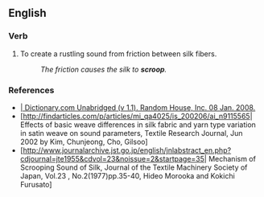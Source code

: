 ==English==

===Verb===
{{en-verb}}

# To create a rustling sound from friction between silk fibers.
#:''The friction causes the silk to '''scroop'''.''


===References===         
* [http://dictionary.reference.com/browse/scroop | Dictionary.com Unabridged (v 1.1). Random House, Inc. 08 Jan. 2008.]
*[http://findarticles.com/p/articles/mi_qa4025/is_200206/ai_n9115565| Effects of basic weave differences in silk fabric and yarn type variation in satin weave on sound parameters, Textile Research Journal,  Jun 2002  by Kim, Chunjeong,  Cho, Gilsoo]
*[http://www.journalarchive.jst.go.jp/english/jnlabstract_en.php?cdjournal=jte1955&cdvol=23&noissue=2&startpage=35|  	Mechanism of Scrooping Sound of Silk, Journal of the Textile Machinery Society of Japan,	Vol.23 , No.2(1977)pp.35-40, Hideo Morooka and Kokichi Furusato]